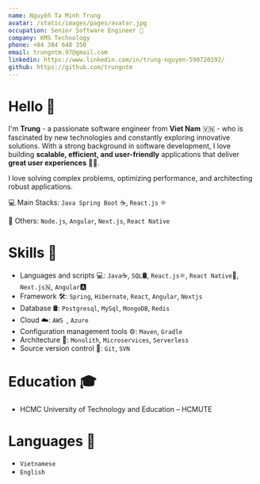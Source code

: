 ```yaml
---
name: Nguyễn Tạ Minh Trung
avatar: /static/images/pages/avatar.jpg
occupation: Senior Software Engineer 🚀
company: KMS Technology
phone: +84 384 648 350
email: trungntm.97@gmail.com
linkedin: https://www.linkedin.com/in/trung-nguyen-590720192/
github: https://github.com/trungntm
---
```


# Hello 👋

I'm **Trung** - a passionate software engineer from <Highlighter action="underline" color="#87CEFA">**Viet Nam** 🇻🇳</Highlighter> - who is fascinated by new technologies and constantly exploring innovative solutions. With a strong background in software development, I love building **scalable, efficient, and user-friendly** applications that deliver **great user experiences** 🧑‍💻.

I love solving complex problems, optimizing performance, and architecting robust applications.

💻 Main Stacks: <Highlighter action="underline" color="#87CEFA">`Java Spring Boot`</Highlighter> ☕, <Highlighter action="underline" color="#87CEFA">`React.js`</Highlighter> ⚛️

🚀 Others: `Node.js`, `Angular`, `Next.js`, `React Native`

# Skills 💪

- Languages and scripts 💻: `Java`☕, `SQL`🛢️, `React.js`⚛️, `React Native`📱, `Next.js`🇳, `Angular`🅰️
- Framework 🛠️: `Spring`, `Hibernate`, `React`, `Angular`, `Nextjs`
- Database 🛢: `Postgresql`, `MySql`, `MongoDB`, `Redis`
- Cloud ☁️: `AWS `, `Azure`
- Configuration management tools ⚙️: `Maven`, `Gradle`
- Architecture 📐: `Monolith`, `Microservices`, `Serverless`
- Source version control 🔸: `Git`, `SVN`

# Education 🎓

- HCMC University of Technology and Education – HCMUTE

# Languages 💬

- `Vietnamese`
- `English`
